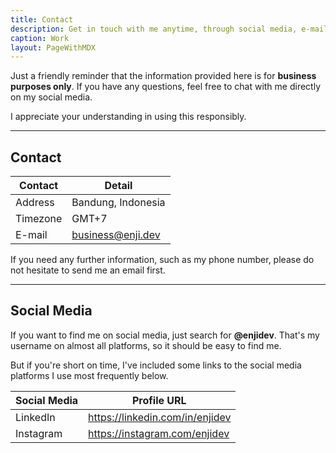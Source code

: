```yaml
---
title: Contact
description: Get in touch with me anytime, through social media, e-mail, or phone number.
caption: Work
layout: PageWithMDX
---
```


Just a friendly reminder that the information provided here is for **business purposes only**. If you have any questions, feel free to chat with me directly on my social media.

I appreciate your understanding in using this responsibly.

---

## Contact

| Contact  | Detail             |
| -------- | ------------------ |
| Address  | Bandung, Indonesia |
| Timezone | GMT+7              |
| E-mail   | business@enji.dev  |

If you need any further information, such as my phone number, please do not hesitate to send me an email first.

---

## Social Media

If you want to find me on social media, just search for **@enjidev**. That's my username on almost all platforms, so it should be easy to find me.

But if you're short on time, I've included some links to the social media platforms I use most frequently below.

| Social Media | Profile URL                     |
| ------------ | ------------------------------- |
| LinkedIn     | https://linkedin.com/in/enjidev |
| Instagram    | https://instagram.com/enjidev   |

